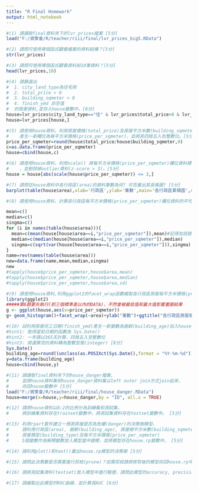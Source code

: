```yaml
---
title: "R Final Homework"
output: html_notebook
---
```


```r
#(1) 請讀取final資料夾下的lvr_prices檔案 [5分]
load("F:/資策會/R/teacher/riii/final/lvr_prices_big5.RData")
```

```r
#(2) 請問可使用哪個函式觀看檔案的資料結構？[5分]
str(lvr_prices)
```

```r
#(3) 請問可使用哪個函式觀看資料前10筆資料？[5分]
head(lvr_prices,10)
```

```r
#(4) 請篩選出
#  1. city_land_type為住宅用
#  2. total_price > 0
#  3. building_sqmeter > 0
#  4. finish_ymd 非空值
#  的房屋資料,並存入house變數中。[8分]
house=lvr_prices$city_land_type=="住" & lvr_prices$total_price>0 & lvr_prices$building_sqmeter > 0 & complete.cases(lvr_prices$finish_ymd)
house=lvr_prices[house,]
```

```r
#(5) 請使用house資料，利用房屋價格(total_price)及房屋平方米數(building_sqmeter)兩欄位，
#    產生一新欄位為每平方米價格(price_per_sqmeter)，並將其四捨五入到整數位。[5分]
price_per_sqmeter=round(house$total_price/house$building_sqmeter,0)
c=as.data.frame(price_per_sqmeter)
house=cbind(house,c)
```

```r
#(6) 請使用house資料，利用scale() 將每平方米價格(price_per_sqmeter)欄位資料標準化
#    ，並剔除掉outlier資料(z-score > 3)。[5分]
house = house[abs(scale(house$price_per_sqmeter)) <= 3,]
```

```r
#(7) 請問在house資料中各行政區(area)的資料筆數為何? 可否畫出其長條圖? [5分]
barplot(table(house$area),xlab='行政區',ylab='筆數',main='各行政區累積圖',col='blue')
```

```r
#(8) 請使用house資料，計算各行政區每平方米價格(price_per_sqmeter)欄位資料的平均數，中位數及標準差 [8分]

mean=c()
median=c()
singma=c()
for (i in names(table(house$area))){
  mean=c(mean(house[house$area==i,"price_per_sqmeter"]),mean)#記得加括號
  median=c(median(house[house$area==i,"price_per_sqmeter"]),median)
  singma=c(sqrt(var(house[house$area==i,"price_per_sqmeter"])),singma)
}
name=rev(names(table(house$area)))
new=data.frame(name,mean,median,singma)
new 
#tapply(house$price_per_sqmeter,house$area,mean)
#tapply(house$price_per_sqmeter,house$area,median)
#tapply(house$price_per_sqmeter,house$area,sd)
```

```r
#(9) 請使用house資料,利用ggplot2的facet_wrap函數繪製各行政區房屋每平方米價格(price_per_sqmeter)的直方圖 [8分]
library(ggplot2)
#####第6題要先執行(抓三個標準差以內的DATA)，不然會被最低值和最大值影響畫圖結果
g <- ggplot(house,aes(x=price_per_sqmeter))
g+ geom_histogram()+facet_wrap(~area)+ylab("筆數")+ggtitle("各行政區房屋每平方米價格")
```

```r
#(10) 試利用房屋完工日期(finish_ymd)產生一新變數為屋齡(building_age)加入house資料中。
#hint1: 取得當前日期的函數為 Sys.Date()
#hint2: 一年請以365天計算，四捨五入至整數位
#hint3: 將運算完的資料轉為整數型態(integer) [8分]
Sys.Date()
building_age=round((unclass(as.POSIXct(Sys.Date(),format = "%Y-%m-%d"))-unclass(as.POSIXct(house$finish_ymd,format = "%Y-%m-%d")))/60/60/24/365,0)
y=data.frame(building_age)
house=cbind(house,y)
```

```r
#(11) 請讀取final資料夾下的house_danger檔案，
#     並將house資料集和house_danger資料集以left outer join方式join起來，
#     存回house變數中 [5分]
load("F:/資策會/R/teacher/riii/final/house_danger.RData")
house=merge(x=house,y=house_danger,by = "ID", all.x = TRUE)
```

```r
#(12) 請將house資料以8:2的比例分為訓練集和測試集，
#     將訓練集資料存在trainset變數中，將測試集資料存在testset變數中。 [5分]

```

```r
#(13) 利用rpart套件建立一預測房屋是否為危樓(danger)的決策樹模型，
#     請利用行政區(area), 屋齡(building_age), 房屋總平方米數(building_sqmeter),
#     房屋類型(building_type)及每平方米價格(price_per_sqmeter)
#     5個變數作為解釋變數放入模型當中建模，並將模型存在house.rp變數中。 [5分]

```

```r
#(14) 請利用plot()和text()畫出house.rp模型的決策樹 [5分]

```

```r
#(15) 請問此決策數是否需要進行剪枝(prune)？如需剪枝請將修剪後的模型存回house.rp中。 [5分]

```

```r
#(16) 請將測試集資料(testset)放入模型中進行驗證，請問此模型的accuracy, precision, recall等績效分別為何？ [5分]

```

```r
#(17) 請繪製出此模型的ROC曲線，並計算其AUC [8分]

```